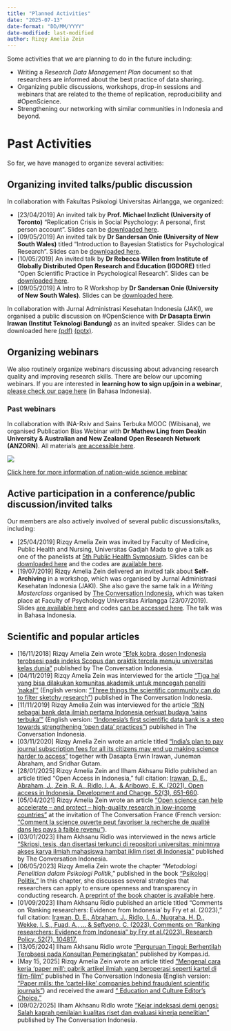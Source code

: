 ```yaml
---
title: "Planned Activities"
date: "2025-07-13"
date-format: "DD/MM/YYYY"
date-modified: last-modified
author: Rizqy Amelia Zein
---
```


Some activities that we are planning to do in the future including:

* Writing a *Research Data Management Plan* document so that researchers are informed about the best practice of data sharing.
* Organizing public discussions, workshops, drop-in sessions and webinars that are related to the theme of replication, reproducibility and #OpenScience.
* Strengthening our networking with similar communities in Indonesia and beyond.


# Past Activities

So far, we have managed to organize several activities:

## Organizing invited talks/public discussion

In collaboration with Fakultas Psikologi Universitas Airlangga, we organized:

* [23/04/2019] An invited talk by **Prof. Michael Inzlicht (University of Toronto)** "Replication Crisis in Social Psychology: A personal, first person account". Slides can be [downloaded here](../files/[Michael Inzlicht]_Invited-Talk_Replication Crisis_2304.pptx).
* [09/05/2019] An invited talk by **Dr Sandersan Onie (University of New South Wales)** titled "Introduction to Bayesian Statistics for Psychological Research". Slides can be [downloaded here](../files/UnAir_Bayes.pptx).
* [10/05/2019] An invited talk by **Dr Rebecca Willen from Institute of Globally Distributed Open Research and Education (IGDORE)** titled "Open Scientific Practice in Psychological Research". Slides can be [downloaded here](../files/airlangga-uni-may-10-2019.zip).
* [09/05/2019] A Intro to R Workshop by **Dr Sandersan Onie (University of New South Wales)**. Slides can be [downloaded here](../files/UnAir_r.pptx).
  
In collaboration with Jurnal Administrasi Kesehatan Indonesia (JAKI), we organised a public discussion on #OpenScience with **Dr Dasapta Erwin Irawan (Institut Teknologi Bandung)** as an invited speaker. Slides can be downloaded here [(pdf)](../files/20190503_UnairWebinar.pdf) [(pptx)](../files/20190503_UnairWebinar.pptx).


## Organizing webinars

We also routinely organize webinars discussing about advancing research quality and improving research skills. There are below our upcoming webinars. If you are interested in **learning how to sign up/join in a webinar**, [please check our page here](https://sainsterbukaua.github.io/id/petunjukwebinar.html) (in Bahasa Indonesia).

### Past webinars

In collaboration with INA-Rxiv and Sains Terbuka MOOC (Wibisana), we organised Publication Bias Webinar with **Dr Mathew Ling from Deakin University & Australian and New Zealand Open Research Network (ANZORN)**. All materials [are accessible here](https://sainsterbukaua.github.io/en/webinarpubbias.html).

::: {.text-center}
![](../images/webinarunair.png)

[Click here for more information of nation-wide science webinar](https://sainsterbuka.github.io/webinarscience.html)
:::

## Active participation in a conference/public discussion/invited talks

Our members are also actively involved of several public discussions/talks, including:

* [25/04/2019] Rizqy Amelia Zein was invited by Faculty of Medicine, Public Health and Nursing, Universitas Gadjah Mada to give a talk as one of the panelists at [5th Public Health Symposium](http://phs.fk.ugm.ac.id/). Slides can be [downloaded here](../files/2404_RAZ_PHS5 [Untuk Peserta].pdf) and the codes are [available here](https://github.com/rameliaz/5th-UGM-Public-Health-Symposium).
* [19/07/2019] Rizqy Amelia Zein delivered an invited talk about **Self-Archiving** in a workshop, which was organised by Jurnal Administrasi Kesehatan Indonesia (JAKI). She also gave the same talk in a *Writing Masterclass* organised by [The Conversation Indonesia](https://theconversation.com/id), which was taken place at Faculty of Psychology Universitas Airlangga (23/07/2019). Slides [are available here](../files/20190718_self-archiving.pdf) and codes [can be accessed here](https://github.com/sainsterbukaUA/materi-presentasi/blob/master/self-archiving.Rmd). The talk was in Bahasa Indonesia.

## Scientific and popular articles

* [16/11/2018] Rizqy Amelia Zein wrote [“Efek kobra, dosen Indonesia terobsesi pada indeks Scopus dan praktik tercela menuju universitas kelas dunia”](https://theconversation.com/efek-kobra-dosen-indonesia-terobsesi-pada-indeks-scopus-dan-praktik-tercela-menuju-universitas-kelas-dunia-105808) published by The Conversation Indonesia.
* [04/11/2019] Rizqy Amelia Zein was interviewed for the article [“Tiga hal yang bisa dilakukan komunitas akademik untuk mencegah peneliti ‘nakal’”](https://theconversation.com/tiga-hal-yang-bisa-dilakukan-komunitas-akademik-untuk-mencegah-peneliti-nakal-126376) (English version: [“Three things the scientific community can do to filter sketchy research”](https://theconversation.com/three-things-the-scientific-community-can-do-to-filter-sketchy-research-126284)) published in The Conversation Indonesia. 
* [11/11/2019] Rizqy Amelia Zein was interviewed for the article [“RIN sebagai bank data ilmiah pertama Indonesia perkuat budaya ‘sains terbuka’”](https://theconversation.com/rin-sebagai-bank-data-ilmiah-pertama-indonesia-perkuat-budaya-sains-terbuka-126744) (English version: [“Indonesia’s first scientific data bank is a step towards strengthening ‘open data’ practices”](https://theconversation.com/indonesias-first-scientific-data-bank-is-a-step-towards-strengthening-open-data-practices-126632)) published in The Conversation Indonesia.
* [03/11/2020] Rizqy Amelia Zein wrote an article titled [“India’s plan to pay journal subscription fees for all its citizens may end up making science harder to access”](https://theconversation.com/indias-plan-to-pay-journal-subscription-fees-for-all-its-citizen-may-end-up-making-science-harder-to-access-147444) together with Dasapta Erwin Irawan, Juneman Abraham, and Sridhar Gutam.
* [28/01/2025] Rizqy Amelia Zein and Ilham Akhsanu Ridlo published an article titled “Open Access in Indonesia,” full citation: [Irawan, D. E., Abraham, J., Zein, R. A., Ridlo, I. A., & Aribowo, E. K. (2021). Open access in Indonesia. Development and Change, 52(3), 651-660](https://onlinelibrary.wiley.com/doi/abs/10.1111/dech.12637).
* [05/04/2021] Rizqy Amelia Zein wrote an article [“Open science can help accelerate – and protect – high-quality research in low-income countries”](https://theconversation.com/open-science-can-help-accelerate-and-protect-high-quality-research-in-low-income-countries-157247) at the invitation of The Conversation France (French version: [“Comment la science ouverte peut favoriser la recherche de qualité dans les pays à faible revenu”](https://theconversation.com/comment-la-science-ouverte-peut-favoriser-la-recherche-de-qualite-dans-les-pays-a-faible-revenu-157984)).
* [03/01/2023] Ilham Akhsanu Ridlo was interviewed in the news article ["Skripsi, tesis, dan disertasi terkunci di repositori universitas: minimnya akses karya ilmiah mahasiswa hambat iklim riset di Indonesia"](https://theconversation.com/skripsi-tesis-dan-disertasi-terkunci-di-repositori-universitas-minimnya-akses-karya-ilmiah-mahasiswa-hambat-iklim-riset-di-indonesia-197073) published by The Conversation Indonesia.
* [06/05/2023] Rizqy Amelia Zein wrote the chapter “*Metodologi Penelitian dalam Psikologi Politik*,” published in the book [“Psikologi Politik.”](https://gerai.kompas.id/belanja/buku/psikologi-politik-2/) In this chapter, she discusses several strategies that researchers can apply to ensure openness and transparency in conducting research. [A preprint of the book chapter is available here](https://rinarxiv.brin.go.id/lipi/preprint/view/773).
* [01/09/2023] Ilham Akhsanu Ridlo published an article titled “Comments on ‘Ranking researchers: Evidence from Indonesia’ by Fry et al. (2023),” full citation: [Irawan, D. E., Abraham, J., Ridlo, I. A., Nugraha, H. D., Wekke, I. S., Fuad, A., ... & Seftyono, C. (2023). Comments on “Ranking researchers: Evidence from Indonesia” by Fry et al.(2023). Research Policy, 52(7), 104817.](https://www.sciencedirect.com/science/article/abs/pii/S0048733323001014)
* [13/05/2024] Ilham Akhsanu Ridlo wrote [“Perguruan Tinggi: Berhentilah Terobsesi pada Konsultan Pemeringkatan”](https://sciencewatchdog.id/2024/05/23/perguruan-tinggi-berhentilah-terobsesi-pada-konsultan-pemeringkatan/) published by Kompas.id.
* [May 15, 2025] Rizqy Amelia Zein wrote an article titled [“Mengenal cara kerja ‘paper mill’: pabrik artikel ilmiah yang beroperasi seperti kartel di film-film”](https://theconversation.com/mengenal-cara-kerja-paper-mill-pabrik-artikel-ilmiah-yang-beroperasi-seperti-kartel-di-film-film-228784) published in The Conversation Indonesia (English version: [“Paper mills: the ‘cartel-like’ companies behind fraudulent scientific journals”](https://theconversation.com/paper-mills-the-cartel-like-companies-behind-fraudulent-scientific-journals-230124)) and received the award [“ Education and Culture Editor's Choice.”](https://rameliaz.github.io/files/TCID.pdf)
* [09/02/2025] Ilham Akhsanu Ridlo wrote ["Kejar indeksasi demi gengsi: Salah kaprah penilaian kualitas riset dan evaluasi kinerja penelitian"](https://theconversation.com/kejar-indeksasi-demi-gengsi-salah-kaprah-penilaian-kualitas-riset-dan-evaluasi-kinerja-penelitian-248448) published by The Conversation Indonesia.